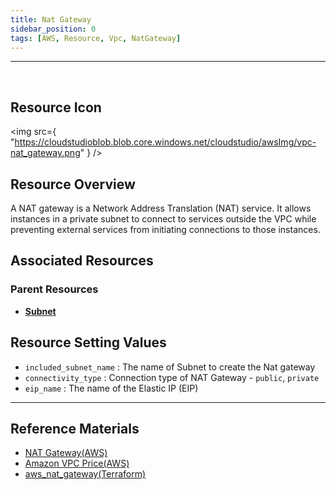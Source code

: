 ```yaml
---
title: Nat Gateway
sidebar_position: 0
tags: [AWS, Resource, Vpc, NatGateway]
---
```


<hr />
<br />

## Resource Icon

<img
    src={
        "https://cloudstudioblob.blob.core.windows.net/cloudstudio/awsImg/vpc-nat_gateway.png"
    }
/>

## Resource Overview

A NAT gateway is a Network Address Translation (NAT) service. 
It allows instances in a private subnet to connect to services outside the VPC while preventing external services from initiating connections to those instances.

## Associated Resources

### Parent Resources

-   [**Subnet**](https://docs.cstudio.app/en/docs/resource/aws/Vpc/Subnet)

## Resource Setting Values

-   `included_subnet_name` : The name of Subnet to create the Nat gateway
-   `connectivity_type` : Connection type of NAT Gateway - `public`, `private`
-   `eip_name` : The name of the Elastic IP (EIP)

---

## Reference Materials

-   [NAT Gateway(AWS)](https://docs.aws.amazon.com/ko_kr/vpc/latest/userguide/vpc-nat-gateway.html)
-   [Amazon VPC Price(AWS)](https://aws.amazon.com/ko/vpc/pricing/)
-   [aws_nat_gateway(Terraform)](https://registry.terraform.io/providers/hashicorp/aws/latest/docs/resources/nat_gateway)
